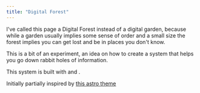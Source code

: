 ```yaml
---
title: "Digital Forest"
---
```



I've called this page a Digital Forest instead of a digital garden, because while a garden usually implies some sense of order and a small size the forest implies you can get lost and be in places you don't know.

This is a bit of an experiment, an idea on how to create a system that helps you go down rabbit holes of information.

This system is built with <L name="astro" from="digital-forest" /> and <L name="htmx" from="digital-forest" />.

Initially partially inspired by [this astro theme](https://astro.build/themes/details/the-technonomicon/j)
